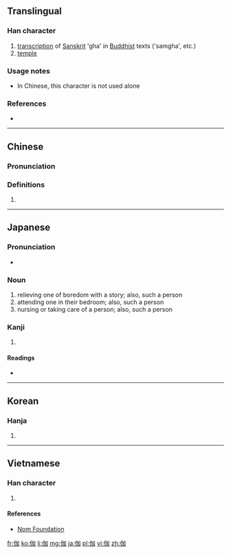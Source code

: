 ==Translingual==

===Han character===
{{Han char|rn=9|rad=人|as=05|sn=7|four=26200|canj=OKSR|ids=⿰亻加}}

# [[transcription]] of [[Sanskrit]] 'gha' in [[Buddhist]] texts ('samgha', etc.)
# [[temple]]

===Usage notes===
* In Chinese, this character is not used alone<!--is this true?-->

===References===
* {{Han ref|kx=0097.120|dkj=00486|dj=0205.170|hdz=10140.070|uh=4F3D|ud=20285|bh=A6F7|bd=42743}}

----

==Chinese==
{{zh-forms}}

===Pronunciation===
{{zh-pron
|m=jiā,qié
|c=ga1,ke4
|mc=y
|oc=y
|ma=
|cat=n
}}

===Definitions===
# {{rfdef|lang=zh}}

----

==Japanese==

===Pronunciation===
* {{IPA|/toɡi/|lang=ja}}

===Noun===
{{ja-noun|とぎ}}

# relieving one of boredom with a story; also, such a person
# attending one in their bedroom; also, such a person
# nursing or taking care of a person; also, such a person

===Kanji===
{{ja-kanji|grade=|rs=人05}}

# {{defn|lang=ja|sort=人05}}

====Readings====
* {{ja-readings|goon=[[ぎゃ]] (gya)|kanon=[[きゃ]] (kya)|kanyoon=[[か]] (ka), [[が]] (ga)|kun=[[とぎ]] (togi)}}

----

==Korean==

===Hanja===
{{ko-hanja|hangeul=가|eumhun=[[절]]|rv=ga|mr=ka}}

# {{defn|lang=ko|sort=人05}}

----

==Vietnamese==

===Han character===
{{vi-hantu|[[già]], [[giả]], [[gia]], [[nhà]]|rs=人05}}

# {{defn|vi|sort=人05}}

====References====
*[http://nomfoundation.org/common/nom_details.php?codepoint=4f3d Nom Foundation]

[[fr:伽]]
[[ko:伽]]
[[li:伽]]
[[mg:伽]]
[[ja:伽]]
[[pl:伽]]
[[vi:伽]]
[[zh:伽]]